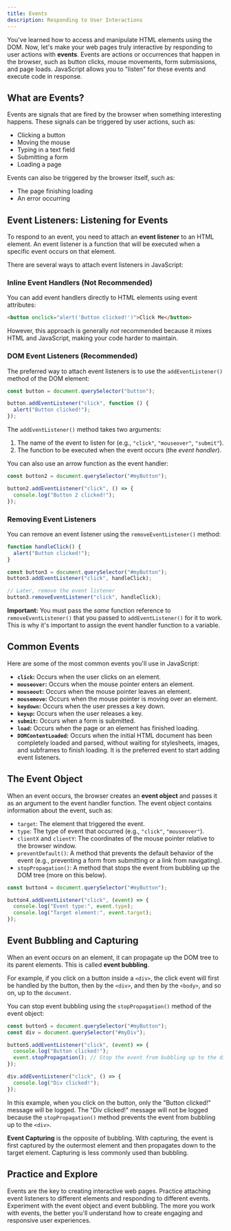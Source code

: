 ```yaml
---
title: Events
description: Responding to User Interactions
---
```


You've learned how to access and manipulate HTML elements using the DOM. Now, let's make your web pages truly interactive by responding to user actions with **events**. Events are actions or occurrences that happen in the browser, such as button clicks, mouse movements, form submissions, and page loads. JavaScript allows you to "listen" for these events and execute code in response.

## What are Events?

Events are signals that are fired by the browser when something interesting happens. These signals can be triggered by user actions, such as:

- Clicking a button
- Moving the mouse
- Typing in a text field
- Submitting a form
- Loading a page

Events can also be triggered by the browser itself, such as:

- The page finishing loading
- An error occurring

## Event Listeners: Listening for Events

To respond to an event, you need to attach an **event listener** to an HTML element. An event listener is a function that will be executed when a specific event occurs on that element.

There are several ways to attach event listeners in JavaScript:

### Inline Event Handlers (Not Recommended)

You can add event handlers directly to HTML elements using event attributes:

```html
<button onclick="alert('Button clicked!')">Click Me</button>
```

However, this approach is generally _not_ recommended because it mixes HTML and JavaScript, making your code harder to maintain.

### DOM Event Listeners (Recommended)

The preferred way to attach event listeners is to use the `addEventListener()` method of the DOM element:

```javascript
const button = document.querySelector("button");

button.addEventListener("click", function () {
  alert("Button clicked!");
});
```

The `addEventListener()` method takes two arguments:

1.  The name of the event to listen for (e.g., `"click"`, `"mouseover"`, `"submit"`).
2.  The function to be executed when the event occurs (the _event handler_).

You can also use an arrow function as the event handler:

```javascript
const button2 = document.querySelector("#myButton");

button2.addEventListener("click", () => {
  console.log("Button 2 clicked!");
});
```

### Removing Event Listeners

You can remove an event listener using the `removeEventListener()` method:

```javascript
function handleClick() {
  alert("Button clicked!");
}

const button3 = document.querySelector("#myButton");
button3.addEventListener("click", handleClick);

// Later, remove the event listener
button3.removeEventListener("click", handleClick);
```

**Important:** You must pass the _same_ function reference to `removeEventListener()` that you passed to `addEventListener()` for it to work. This is why it's important to assign the event handler function to a variable.

## Common Events

Here are some of the most common events you'll use in JavaScript:

- **`click`:** Occurs when the user clicks on an element.
- **`mouseover`:** Occurs when the mouse pointer enters an element.
- **`mouseout`:** Occurs when the mouse pointer leaves an element.
- **`mousemove`:** Occurs when the mouse pointer is moving over an element.
- **`keydown`:** Occurs when the user presses a key down.
- **`keyup`:** Occurs when the user releases a key.
- **`submit`:** Occurs when a form is submitted.
- **`load`:** Occurs when the page or an element has finished loading.
- **`DOMContentLoaded`:** Occurs when the initial HTML document has been completely loaded and parsed, without waiting for stylesheets, images, and subframes to finish loading. It is the preferred event to start adding event listeners.

## The Event Object

When an event occurs, the browser creates an **event object** and passes it as an argument to the event handler function. The event object contains information about the event, such as:

- `target`: The element that triggered the event.
- `type`: The type of event that occurred (e.g., `"click"`, `"mouseover"`).
- `clientX` and `clientY`: The coordinates of the mouse pointer relative to the browser window.
- `preventDefault()`: A method that prevents the default behavior of the event (e.g., preventing a form from submitting or a link from navigating).
- `stopPropagation()`: A method that stops the event from bubbling up the DOM tree (more on this below).

```javascript
const button4 = document.querySelector("#myButton");

button4.addEventListener("click", (event) => {
  console.log("Event type:", event.type);
  console.log("Target element:", event.target);
});
```

## Event Bubbling and Capturing

When an event occurs on an element, it can propagate up the DOM tree to its parent elements. This is called **event bubbling**.

For example, if you click on a button inside a `<div>`, the click event will first be handled by the button, then by the `<div>`, and then by the `<body>`, and so on, up to the `document`.

You can stop event bubbling using the `stopPropagation()` method of the event object:

```javascript
const button5 = document.querySelector("#myButton");
const div = document.querySelector("#myDiv");

button5.addEventListener("click", (event) => {
  console.log("Button clicked!");
  event.stopPropagation(); // Stop the event from bubbling up to the div
});

div.addEventListener("click", () => {
  console.log("Div clicked!");
});
```

In this example, when you click on the button, only the "Button clicked!" message will be logged. The "Div clicked!" message will not be logged because the `stopPropagation()` method prevents the event from bubbling up to the `<div>`.

**Event Capturing** is the opposite of bubbling. With capturing, the event is first captured by the outermost element and then propagates down to the target element. Capturing is less commonly used than bubbling.

## Practice and Explore

Events are the key to creating interactive web pages. Practice attaching event listeners to different elements and responding to different events. Experiment with the event object and event bubbling. The more you work with events, the better you'll understand how to create engaging and responsive user experiences.
